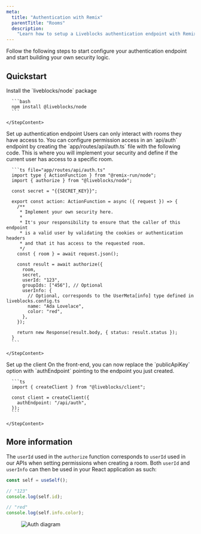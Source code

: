 ```yaml
---
meta:
  title: "Authentication with Remix"
  parentTitle: "Rooms"
  description:
    "Learn how to setup a Liveblocks authentication endpoint with Remix"
---
```


Follow the following steps to start configure your authentication endpoint and
start building your own security logic.

## Quickstart

<Steps>
  <Step>
    <StepTitle>Install the `liveblocks/node` package</StepTitle>
    <StepContent>

      ```bash
      npm install @liveblocks/node
      ```

    </StepContent>

  </Step>
  <Step>
    <StepTitle>Set up authentication endpoint</StepTitle>
    <StepContent>
      Users can only interact with rooms they have access to. You can
      configure permission access in an `api/auth` endpoint by
      creating the `app/routes/api/auth.ts` file with the
      following code. This is where you will implement your security and
      define if the current user has access to a specific room.

      ```ts file="app/routes/api/auth.ts"
      import type { ActionFunction } from "@remix-run/node";
      import { authorize } from "@liveblocks/node";

      const secret = "{{SECRET_KEY}}";

      export const action: ActionFunction = async ({ request }) => {
        /**
         * Implement your own security here.
         *
         * It's your responsibility to ensure that the caller of this endpoint
         * is a valid user by validating the cookies or authentication headers
         * and that it has access to the requested room.
         */
        const { room } = await request.json();

        const result = await authorize({
          room,
          secret,
          userId: "123",
          groupIds: ["456"], // Optional
          userInfo: {
            // Optional, corresponds to the UserMeta[info] type defined in liveblocks.config.ts
            name: "Ada Lovelace",
            color: "red",
          },
        });

        return new Response(result.body, { status: result.status });
      }
      ```

    </StepContent>

  </Step>
  <Step lastStep>
    <StepTitle>Set up the client</StepTitle>
    <StepContent>
      On the front-end, you can now replace the `publicApiKey`
      option with `authEndpoint` pointing to the endpoint you
      just created.

      ```ts
      import { createClient } from "@liveblocks/client";

      const client = createClient({
        authEndpoint: "/api/auth",
      });
      ```

    </StepContent>

  </Step>
</Steps>

## More information

The `userId` used in the `authorize` function corresponds to `userId` used in
our APIs when setting permissions when creating a room. Both `userId` and
`userInfo` can then be used in your React application as such:

```ts
const self = useSelf();

// "123"
console.log(self.id);

// "red"
console.log(self.info.color);
```

<Figure>
  <Image
    src="/assets/auth-diagram.png"
    alt="Auth diagram"
    width={768}
    height={576}
  />
</Figure>
